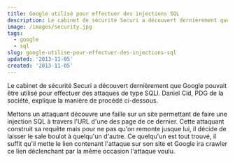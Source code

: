 ```yaml
---
title: Google utilisé pour effectuer des injections SQL
description: Le cabinet de sécurité Securi a découvert dernièrement que Google pouvait être utilisé pour effectuer des attaques de type SQLI. Daniel Cid, PDG de la société, explique la manière de procédé ci-dessous.
image: /images/security.jpg
tags:
  - google
  - sql
slug: google-utilise-pour-effectuer-des-injections-sql
updated: '2013-11-05'
created: '2013-11-05'
---
```


Le cabinet de sécurité Securi a découvert dernièrement que Google pouvait être utilisé pour effectuer des attaques de type SQLI. Daniel Cid, PDG de la société, explique la manière de procédé ci-dessous.

Mettons un attaquant découvre une faille sur un site permettant de faire une injection SQL à travers l'URL d'une des page de ce dernier. Cette attaquant construit sa requête mais pour ne pas qu'on remonte jusque lui, il décide de laisser le sale boulot à quelqu'un d'autre. Ce quelqu'un est tout trouvé, il suffit qu'il mette le lien contenant l'attaque sur son site et Google ira crawler ce lien déclenchant par la même occasion l'attaque voulu.
